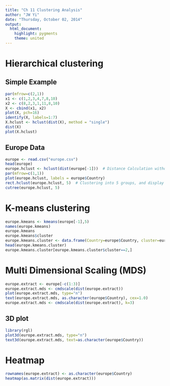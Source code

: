 ```yaml
---
title: "Ch 11 Clustering Analysis"
author: "JW Yi"
date: "Thursday, October 02, 2014"
output:
  html_document:
    highlight: pygments
    theme: united
---
```


# Hierarchical clustering
## Simple Example
```r
par(mfrow=c(2,1))
x1 <- c(1,2,3,4,7,8,10)
x2 <- c(8,2,3,1,11,8,10)
X <- cbind(x1, x2)
plot(X, pch=16)
identify(X, labels=1:7)
X.hclust <- hclust(dist(X), method = "single")
dist(X)
plot(X.hclust)
```

## Europe Data
```r
europe <- read.csv("europe.csv")
head(europe)
europe.hclust <- hclust(dist(europe[-1]))  # Distance Calculation without Country 
par(mfrow=c(1,1))
plot(europe.hclust, labels = europe$Country)
rect.hclust(europe.hclust, 5)  # Clustering into 5 groups, and display with red square
cutree(europe.hclust, 5) 
```

# K-means clustering
```r
europe.kmeans <- kmeans(europe[-1],5)
names(europe.kmeans)
europe.kmeans
europe.kmeans$cluster
europe.kmeans.cluster <- data.frame(Country=europe$Country, cluster=europe.kmeans$cluster)
head(europe.kmeans.cluster)
europe.kmeans.cluster[europe.kmeans.cluster$cluster==2,]
```

# Multi Dimensional Scaling (MDS)
```r
europe.extract <- europe[-c(1:3)]
europe.extract.mds <- cmdscale(dist(europe.extract))
plot(europe.extract.mds, type="n")
text(europe.extract.mds, as.character(europe$Country), cex=1.0)
europe.extract.mds <- cmdscale(dist(europe.extract), k=3)
```

## 3D plot
```r
library(rgl)
plot3d(europe.extract.mds, type="n")
text3d(europe.extract.mds, text=as.character(europe$Country))
```

# Heatmap
```r
rownames(europe.extract) <- as.character(europe$Country)
heatmap(as.matrix(dist(europe.extract)))
```
